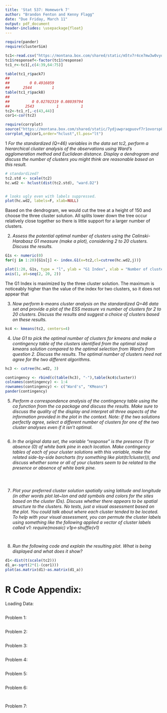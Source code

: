 ```yaml
---
title: 'Stat 537: Homework 7'
author: "Brandon Fenton and Kenny Flagg"
date: "Due Friday, March 11"
output: pdf_document
header-includes: \usepackage{float}
---
```



```r
require(pander)
require(clusterSim)
```


```r
tc1<-read.csv("https://montana.box.com/shared/static/m5tv7r4ce7mw3w0vyqu0q7i1f8jflkkc.csv",header=T) #Data set without any modifications from https://knb.ecoinformatics.org/#view/doi:10.5063/F1DZ067F
tc1$responsef<-factor(tc1$response)
tc1_r<-tc1[,c(4:39,64:75)]

table(tc1_r$pack7)
## 
##         0 0.4916059 
##      2544         1
table(tc1_r$pack8)
## 
##          0 0.02702319 0.08039794 
##       2543          1          1
tc2<-tc1_r[,-c(43,44)]
cor1<-cor(tc2)

require(corrplot)
source("https://montana.box.com/shared/static/7ydjuwpraqpuovf7r1ovorsp828ckzs0.r")
corrplot_mg(cor1,order="hclust",tl.pos="lt")
```
1 _For the standardized (Q=46) variables in the data set tc2, perform a hierarchical cluster analysis of the observations using Ward's agglomeration method and Euclidean distance. Display a dendrogram and discuss the number of clusters you might think are reasonable based on this result._



```r
# standardized?
tc2.std <- scale(tc2)
hc.wd2 <- hclust(dist(tc2.std), "ward.D2")


# looks ugly even with labels suppressed.
plot(hc.wd2, labels=F, xlab=NULL)
```

Based on the dendrogram, we would cut the tree at a height of 150 and
choose the three cluster solution. All splits lower down the tree occur
relatively close together so there is little support for a larger number
of clusters.

2) _Assess the potential optimal number of clusters using the Calinski-Harabasz G1 measure (make a plot), considering 2 to 20 clusters. Discuss the results._
```r
G1s <- numeric(0)
for(j in 1:20){G1s[j] <- index.G1(x=tc2,cl=cutree(hc.wd2,j))}

plot(1:20, G1s, type = "l", ylab = "G1 Index", xlab = "Number of clusters", xaxt="n")
axis(1, at=seq(2, 20, 2))
```

The G1 Index is maximized by the three cluster solution. The maximum is
noticeably higher than the value of the index for two clusters, so it does
not appear that 

3) _Now perform k-means cluster analysis on the standardized Q=46 data set and provide a plot of the ESS measure vs number of clusters for 2 to 20 clusters. Discuss the results and suggest a choice of clusters based on these results._

```r

kc4 <- kmeans(tc2, centers=4)

```



4) _Use G1 to pick the optimal number of clusters for kmeans and make a contingency table of the clusters identified from the optimal sized kmeans solution compared to the optimal selection from Ward's from question 2. Discuss the results. The optimal number of clusters need not agree for the two different algorithms._


```r

hc3 <- cutree(hc.wd2, 3)

contingency <- rbind(c(table(hc3), "-"),table(kc4$cluster))
colnames(contingency) <- 1:4
rownames(contingency) <- c("Ward's", "KMeans")
pander(contingency)
```

5) _Perform a correspondence analysis of the contingency table using the ca function from the ca package and discuss the results. Make sure to discuss the quality of the display and interpret all three aspects of the information provided in the plot in the context. Note: if the two solutions perfectly agree, select a different number of clusters for one of the two cluster analyses even if it isn't optimal._

```r

```


6) _In the original data set, the variable "response" is the presence (1) or absence (0) of white bark pine in each location. Make contingency tables of each of your cluster solutions with this variable, make the related side-by-side barcharts (try something like plot(tc1cluster))), and discuss whether some or all of your clusters seem to be related to the presence or absence of white bark pine._

```r

``` 


```r

```

```r

```  



7) _Plot your preferred cluster solution spatially using latitude and longitude (in other words plot lat~lon and add symbols and colors for the sites based on the cluster IDs). Discuss whether there appears to be spatial structure to the clusters. No tests, just a visual assessment based on the plot. You could talk about where each cluster tended to be located. To help with your visual assessment, you can permute the cluster labels using something like the following applied a vector of cluster labels called v1: require(mosaic) v1p<-shuffle(v1)_

```r


```

```r

```

8) _Run the following code and explain the resulting plot. What is being displayed and what does it show?_ 


```r
d1<-dist(t(scale(tc2))) 
d1_a<-sqrt(2*(1-(cor1))) 
plot(as.matrix(d1)~as.matrix(d1_a))

```

# R Code Appendix:

Loading Data:
```r
```

Problem 1:
```r
```

Problem 2:
```r
```

Problem 3:
```r
```

Problem 4:
```r
```

Problem 5:
```r
```

Problem 6:
```r
```

```r
```

Problem 7:
```r
```
```r
```

<!--- ### About This Markdown File

  * File creation date: `r Sys.Date()`
  * `r R.version.string`
  * R version (short form): `r getRversion()`
  * Additional session information
  
```r
sessionInfo()  # could use devtools::session_info() if you prefer that
```
-->



